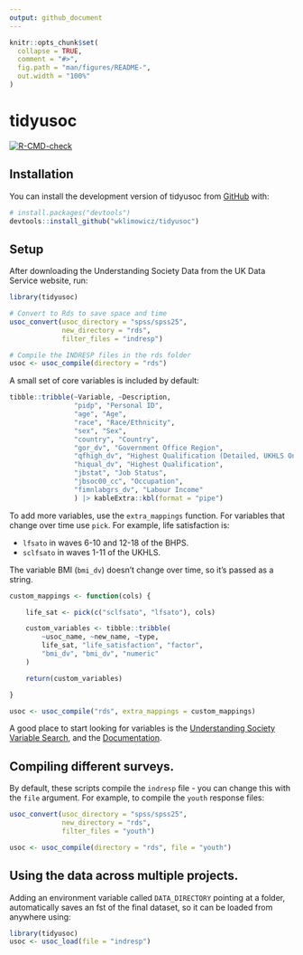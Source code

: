 ```yaml
---
output: github_document
---
```


<!-- README.md is generated from README.Rmd. Please edit that file -->

```r
knitr::opts_chunk$set(
  collapse = TRUE,
  comment = "#>",
  fig.path = "man/figures/README-",
  out.width = "100%"
)
```

# tidyusoc

<!-- badges: start -->
[![R-CMD-check](https://github.com/wklimowicz/tidyusoc/actions/workflows/R-CMD-check.yaml/badge.svg)](https://github.com/wklimowicz/tidyusoc/actions/workflows/R-CMD-check.yaml)
<!-- badges: end -->

## Installation

You can install the development version of tidyusoc from [GitHub](https://github.com/) with:

```r
# install.packages("devtools")
devtools::install_github("wklimowicz/tidyusoc")
```

## Setup

After downloading the Understanding Society Data from the UK Data Service website, run:

```r
library(tidyusoc)

# Convert to Rds to save space and time
usoc_convert(usoc_directory = "spss/spss25",
             new_directory = "rds",
             filter_files = "indresp")

# Compile the INDRESP files in the rds folder
usoc <- usoc_compile(directory = "rds")

```

A small set of core variables is included by default:

```r
tibble::tribble(~Variable, ~Description,
                "pidp", "Personal ID",
                "age", "Age",
                "race", "Race/Ethnicity",
                "sex", "Sex",
                "country", "Country",
                "gor_dv", "Government Office Region",
                "qfhigh_dv", "Highest Qualification (Detailed, UKHLS Only)",
                "hiqual_dv", "Highest Qualification",
                "jbstat", "Job Status",
                "jbsoc00_cc", "Occupation",
                "fimnlabgrs_dv", "Labour Income" 
                ) |> kableExtra::kbl(format = "pipe")
```

To add more variables, use the `extra_mappings` function. For variables that change over time use `pick`. For example, life satisfaction is:

* `lfsato` in waves 6-10 and 12-18 of the BHPS.
* `sclfsato` in waves 1-11 of the UKHLS.

The variable BMI (`bmi_dv`) doesn't change over time, so it's passed as a string.

```r

custom_mappings <- function(cols) {

    life_sat <- pick(c("sclfsato", "lfsato"), cols)

    custom_variables <- tibble::tribble(
        ~usoc_name, ~new_name, ~type,
        life_sat, "life_satisfaction", "factor",
        "bmi_dv", "bmi_dv", "numeric"
    )

    return(custom_variables)

}

usoc <- usoc_compile("rds", extra_mappings = custom_mappings)
```
A good place to start looking for variables is the [Understanding Society Variable Search](https://www.understandingsociety.ac.uk/documentation/mainstage/dataset-documentation), and the [Documentation](https://www.understandingsociety.ac.uk/documentation).

## Compiling different surveys.

By default, these scripts compile the `indresp` file - you can change this with the `file` argument. For example, to compile the `youth` response files:

```r

usoc_convert(usoc_directory = "spss/spss25",
             new_directory = "rds",
             filter_files = "youth")

usoc <- usoc_compile(directory = "rds", file = "youth")
```

## Using the data across multiple projects.

Adding an environment variable called `DATA_DIRECTORY` pointing at a folder, automatically saves an fst of the final dataset, so it can be loaded from anywhere using:

```r
library(tidyusoc)
usoc <- usoc_load(file = "indresp")
```
